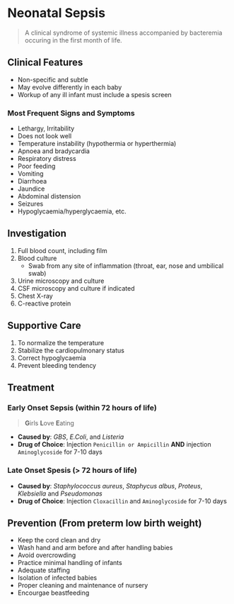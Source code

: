# Neonatal Sepsis

> A clinical syndrome of systemic illness accompanied by bacteremia occuring in the first month of life.

## Clinical Features

- Non-specific and subtle
- May evolve differently in each baby
- Workup of any ill infant must include a spesis screen

### Most Frequent Signs and Symptoms

- Lethargy, Irritability
- Does not look well
- Temperature instability (hypothermia or hyperthermia)
- Apnoea and bradycardia
- Respiratory distress
- Poor feeding
- Vomiting
- Diarrhoea
- Jaundice
- Abdominal distension
- Seizures
- Hypoglycaemia/hyperglycaemia, etc.

## Investigation

1. Full blood count, including film
1. Blood culture
   - Swab from any site of inflammation (throat, ear, nose and umbilical swab)
1. Urine microscopy and culture
1. CSF microscopy and culture if indicated
1. Chest X-ray
1. C-reactive protein

## Supportive Care

1. To normalize the temperature
1. Stabilize the cardiopulmonary status
1. Correct hypoglycaemia
1. Prevent bleeding tendency

## Treatment

### Early Onset Sepsis (within 72 hours of life)

> **G**irls **L**ove **E**ating

- **Caused by**: _GBS_, _E.Coli_, and _Listeria_
- **Drug of Choice**: Injection `Penicillin or Ampicillin` **AND** injection `Aminoglycoside` for 7-10 days

### Late Onset Spesis (> 72 hours of life)

- **Caused by**: _Staphylococcus aureus_, _Staphycus albus_, _Proteus_, _Klebsiella_ and _Pseudomonas_
- **Drug of Choice**: Injection `Cloxacillin` and `Aminoglycoside` for 7-10 days

## Prevention (From preterm low birth weight)

- Keep the cord clean and dry
- Wash hand and arm before and after handling babies
- Avoid overcrowding
- Practice minimal handling of infants
- Adequate staffing
- Isolation of infected babies
- Proper cleaning and maintenance of nursery
- Encourgae beastfeeding
